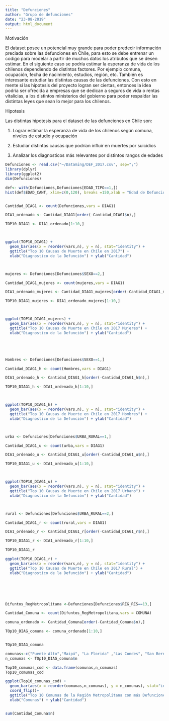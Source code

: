 ---
title: "Defunciones"
author: "Grupo de defunciones"
date: "23-08-2019"
output: html_document
---

Motivación

El dataset posee un potencial muy grande para poder predecir información preciada sobre las defunciones en Chile, para esto se debe entrenar un codigo para modelar a partir de muchos datos los atributos que se desen estimar. En el siguiente caso se podría estimar la esperanza de vida de los chilenos dependiendo de distintos factores. Por ejemplo comuna, ocupación, fecha de nacimiento, estudios, región, etc. También es interesante estudiar las distintas causas de las defunciones. Con esto en mente si las hipotesis del proyecto logran ser ciertas, entonces la idea podría ser ofrecida a empresas que se dedican a seguros de vida o rentas vitalicias, a los distintos ministerios del gobierno para poder respaldar las distintas leyes que sean lo mejor para los chilenos.

Hipotesis

Las distintas hipotesis para el dataset de las defunciones en Chile son:

1) Lograr estimar la esperanza de vida de los chilenos según comuna, niveles de estudio y ocupación

2) Estudiar distintas causas que podrían influir en muertes por suicidios

3) Analizar los diagnosticos más relevantes por distintos rangos de edades 

```{r, message = F, warning=F}
Defunciones <- read.csv("~/Dataming/DEF_2017.csv", sep=";")
library(dplyr)
library(ggplot2)
dim(Defunciones)

def<- with(Defunciones,Defunciones[EDAD_TIPO==1,])
hist(def$EDAD_CANT, xlim=c(0,120), breaks =150,xlab = "Edad de Defunción", ylab = "Cantidad de Defunciones", main="Cantidad de Defunciones por Edad Año 2017")


Cantidad_DIAG1 <- count(Defunciones,vars = DIAG1)

DIA1_ordenado <- Cantidad_DIAG1[order(-Cantidad_DIAG1$n),]

TOP10_DIAG1 <- DIA1_ordenado[1:10,]



ggplot(TOP10_DIAG1) +
  geom_bar(aes(x = reorder(vars,n), y = n), stat="identity") +
  ggtitle("Top 10 Causas de Muerte en Chile en 2017") +
  xlab("Diagnostico de la Defunción") + ylab("Cantidad")



mujeres <- Defunciones[Defunciones$SEXO==2,]

Cantidad_DIAG1_mujeres <- count(mujeres,vars = DIAG1)

DIA1_ordenado_mujeres <- Cantidad_DIAG1_mujeres[order(-Cantidad_DIAG1_mujeres$n),]

TOP10_DIAG1_mujeres <- DIA1_ordenado_mujeres[1:10,]



ggplot(TOP10_DIAG1_mujeres) +
  geom_bar(aes(x = reorder(vars,n), y = n), stat="identity") +
  ggtitle("Top 10 Causas de Muerte en Chile en 2017 Mujeres") +
  xlab("Diagnostico de la Defunción") + ylab("Cantidad")





Hombres <- Defunciones[Defunciones$SEXO==1,]

Cantidad_DIAG1_h <- count(Hombres,vars = DIAG1)

DIA1_ordenado_h <- Cantidad_DIAG1_h[order(-Cantidad_DIAG1_h$n),]

TOP10_DIAG1_h <- DIA1_ordenado_h[1:10,]



ggplot(TOP10_DIAG1_h) +
  geom_bar(aes(x = reorder(vars,n), y = n), stat="identity") +
  ggtitle("Top 10 Causas de Muerte en Chile en 2017 Hombres") +
  xlab("Diagnostico de la Defunción") + ylab("Cantidad")



urba <- Defunciones[Defunciones$URBA_RURAL==1,]

Cantidad_DIAG1_u <- count(urba,vars = DIAG1)

DIA1_ordenado_u <- Cantidad_DIAG1_u[order(-Cantidad_DIAG1_u$n),]

TOP10_DIAG1_u <- DIA1_ordenado_u[1:10,]



ggplot(TOP10_DIAG1_u) +
  geom_bar(aes(x = reorder(vars,n), y = n), stat="identity") +
  ggtitle("Top 10 Causas de Muerte en Chile en 2017 Urbano") +
  xlab("Diagnostico de la Defunción") + ylab("Cantidad")



rural <- Defunciones[Defunciones$URBA_RURAL==2,]

Cantidad_DIAG1_r <- count(rural,vars = DIAG1)

DIA1_ordenado_r <- Cantidad_DIAG1_r[order(-Cantidad_DIAG1_r$n),]

TOP10_DIAG1_r <- DIA1_ordenado_r[1:10,]

TOP10_DIAG1_r

ggplot(TOP10_DIAG1_r) +
  geom_bar(aes(x = reorder(vars,n), y = n), stat="identity") +
  ggtitle("Top 10 Causas de Muerte en Chile en 2017 Rural") +
  xlab("Diagnostico de la Defunción") + ylab("Cantidad")






Difuntos_RegMetropolitana <-Defunciones[Defunciones$REG_RES==13,]

Cantidad_Comuna <- count(Difuntos_RegMetropolitana,vars = COMUNA)

comuna_ordenado <- Cantidad_Comuna[order(-Cantidad_Comuna$n),]

TOp10_DIAG_comuna <- comuna_ordenado[1:10,]


TOp10_DIAG_comuna

comunas<-c("Puente Alto","Maipú", "La Florida" ,"Las Condes", "San Bernardo", "Santiago", "Ñuñoa","Peñalolen", "Providencia", "Recoleta")
n_comunas <- TOp10_DIAG_comuna$n

Top10_comunas_cod <- data.frame(comunas,n_comunas)
Top10_comunas_cod

ggplot(Top10_comunas_cod) +
  geom_bar(aes(x = reorder(comunas,n_comunas), y = n_comunas), stat="identity") +
  coord_flip()+
  ggtitle("Top 10 Comunas de la Región Metropolitana con más Defunciones") +
  xlab("Comunas") + ylab("Cantidad")


sum(Cantidad_Comuna$n)



```

